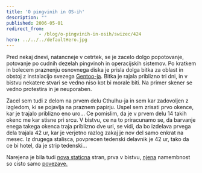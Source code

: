```yaml
---
title: 'O pingvinih in OS-ih'
description: ""
published: 2006-05-01
redirect_from: 
            - /blog/o-pingvinih-in-osih/swizec/424
hero: ../../../defaultHero.jpg
---
```

Pred nekaj dnevi, natancneje v cetrtek, se je zacelo dolgo popotovanje, potovanje po cudnih dezelah pingvinoh in operacijskih sistemov. Po kratkem in bolecem praznenju osnovnega diska je prisla dolga bitka za oblast in obstoj z instalacijo svezega [Gentoo-ja](http://gentoo.org). Bitka je rajala priblizno tri dni, in v bistvu nekatere stvari se vedno niso kot bi morale biti. Na primer skener se vedno protestira in je neuporaben.  
  
Zacel sem tudi z delom na prvem delu Cthulhu-ja in sem kar zadovoljen z izgledom, ki se pojavlja na praznem papirju. Uspel sem zrisati prvo okence, kar je trajalo priblizno eno uro... Ce pomislim, da je v prvem delu 14 takih okenc me kar stisne pri srcu. V bistvu, ce na to priracunamo se, da barvanje enega takega okenca traja priblizno dve uri, se vidi, da bo izdelava prvega dela trajala 42 ur, kar je verjetno razlog zakaj je nov del samo enkrat na mesec. Iz drugega stalisca, povprecen tedenski delavnik je 42 ur, tako da ce bi hotel, da je strip tedenski...  
  
Narejena je bila tudi [nova staticna](http://swizec.com/index.php/mode=pages/submode=Links) stran, prva v bistvu, [njena](http://swizec.com/index.php/mode=pages/submode=Links) namembnost so cisto samo [povezave.](http://swizec.com/index.php/mode=pages/submode=Links)
